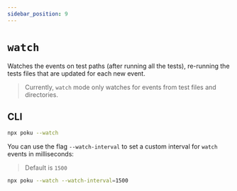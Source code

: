 ```yaml
---
sidebar_position: 9
---
```


# `watch`

Watches the events on test paths (after running all the tests), re-running the tests files that are updated for each new event.

> Currently, `watch` mode only watches for events from test files and directories.

## CLI

```bash
npx poku --watch
```

You can use the flag `--watch-interval` to set a custom interval for `watch` events in milliseconds:

> Default is `1500`

```bash
npx poku --watch --watch-interval=1500
```
